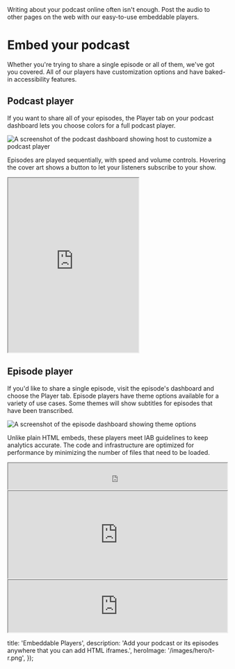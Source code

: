 
<Intro>
  Writing about your podcast online often isn't enough. Post the audio to other pages on the web with our easy-to-use embeddable players.
</Intro>

# Embed your podcast

Whether you're trying to share a single episode or all of them, we've got you covered. All of our players have customization options and have baked-in accessibility features.

## Podcast player

If you want to share all of your episodes, the Player tab on your podcast dashboard lets you choose colors for a full podcast player.

![A screenshot of the podcast dashboard showing host to customize a podcast player](/images/content/features/players-podcast-dashboard.png)

Episodes are played sequentially, with speed and volume controls. Hovering the cover art shows a button to let your listeners subscribe to your show.

<iframe src="https://pinecast.com/embed/player_playlist/testcast?color.primary=%23ffffff&amp;color.secondary=%23cbd3da&amp;color.accent=%23009dff" border="0" style={{width: '100%', border: 0}} height="400"></iframe>

## Episode player

If you'd like to share a single episode, visit the episode's dashboard and choose the Player tab. Episode players have theme options available for a variety of use cases. Some themes will show subtitles for episodes that have been transcribed.

![A screenshot of the episode dashboard showing theme options](/images/content/features/players-episode-dashboard.png)

Unlike plain HTML embeds, these players meet IAB guidelines to keep analytics accurate. The code and infrastructure are optimized for performance by minimizing the number of files that need to be loaded.

<iframe src="https://pinecast.com/player/7a2504ab-5e48-4a13-9b8c-f610b9f4b3bc?theme=minimal" seamless height="60" style={{width: '100%', border: 0, marginTop: '40px'}} class="pinecast-embed" width="100%"></iframe>
<iframe src="https://pinecast.com/player/7a2504ab-5e48-4a13-9b8c-f610b9f4b3bc?theme=flat" seamless height="200" style={{width: '100%', border: 0}} class="pinecast-embed" width="100%"></iframe>
<iframe src="https://pinecast.com/player/7a2504ab-5e48-4a13-9b8c-f610b9f4b3bc?theme=whitePlastic" seamless height="120" style={{width: '100%', border: 0}} class="pinecast-embed" width="100%"></iframe>



  title: 'Embeddable Players',
  description: 'Add your podcast or its episodes anywhere that you can add HTML iframes.',
  heroImage: '/images/hero/t-r.png',
});
